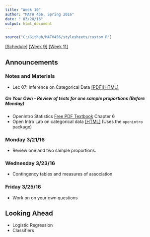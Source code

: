 ```yaml
---
title: "Week 10"
author: "MATH 456, Spring 2016"
date: " 03/28/16"
output: html_document
---
```

```r
source("C:/Github/MATH456/stylesheets/custom.R")
```
[[Schedule]](Schedule.html)  [[Week 9]](wk09.html) [[Week 11]](wk11.html)

## Announcements

### Notes and Materials
* Lec 07: Inference on Categorical Data [[PDF]](notes/lec07_CategoricalDataAnalysis.pdf)[[HTML]](notes/lec07_CategoricalDataAnalysis.html)

##### On Your Own - Review of tests for one  sample proportions (Before Monday)
* OpenIntro Statistics [Free PDF Textbook](https://www.openintro.org/stat/textbook.php) Chapter 6
* Open Intro Lab on categorical data [[HTML]](notes/OI_Inf_for_categorical_data/html) (Uses the `openintro` package)

### Monday 3/21/16
* Review one and two sample proportions. 

### Wednesday 3/23/16
* Contingency tables and measures of association

### Friday 3/25/16
* Work on on your own questions


## Looking Ahead
* Logistic Regression
* Classifiers


